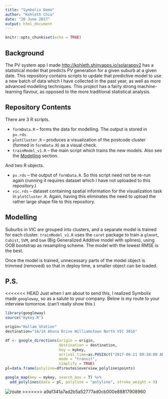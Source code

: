 ```yaml
---
title: "Symbolix Demo"
author: "Kohleth Chia"
date: "20 June 2017"
output: html_document
---
```




```r
knitr::opts_chunk$set(echo = TRUE)
```

## Background
The PV system app I made <http://kohleth.shinyapps.io/solarappv2> has a statistical model that predicts PV generation for a given suburb at a given date. This repository contains scripts to update that predictive model to use a new batch of data which I have collected in the past year, as well as more advanced modelling techniques. This project has a fairly strong machine-learning flavour, as opposed to the more traditional statistical analysis.

## Repository Contents
There are 3 R scripts.

* `formData.R` -- forms the data for modelling. The output is stored in `pv.rds`.
* `plotCluster.R` -- produces a visualization of the postcode cluster (formed in `formData.R`) as a visual check.
* `trainModel_v1.R` -- the main script which trains the new models. Also see the [Modelling](#model) section.

And two R objects.

* `pv.rds` -- the output of `formData.R`. So this script need not be re-run again (running it requires dataset which I have not uploaded to this repository.)
* `vic.rds` -- dataset containing spatial information for the visualization task in `plotCluster.R`. Again, having this eliminates the need to upload the rather large shape file to this repository.

## Modelling{#model}
Suburbs in VIC are grouped into clusters, and a separate model is trained for each cluster. 
`trainModel_v1.R` uses the `caret` package to train a `glmnet`, `Cubist`, `SVM`, and `bam` (Big Generalized Additive model with splines), using OOB bootstrap as resampling scheme. The model with the lowest RMSE is the best. 

Once the model is trained, unnecessary parts of the model object is trimmed (removed) so that in deploy time, a smaller object can be loaded.

## P.S.
<<<<<<< HEAD
Just when I am about to send this, I realized Symbolix made `googleway`, so as a salute to your company. Below is my route to your interview tomorrow. (can't really show this )

```r
library(googleway)
source("mykey.R")

origin="Hallam Station"
destination="1A/14 Akuna Drive Williamstown North VIC 3016"

df <- google_directions(origin = origin,
                        destination = destination,
                        key = mykey,
                        arrival_time=as.POSIXct("2017-06-21 09:30:00 AEST"),
                        mode = "transit",
                        simplify = TRUE)
pl=data.frame(polyline=df$routes$overview_polyline$points)

google_map(key = mykey, search_box = T) %>%
  add_polylines(data = pl, polyline = "polyline", stroke_weight = 9)
```

![route](route.tiff)
>>>>>>> a9af341a7ad2b5a52777ad0cb000e88817908960


